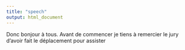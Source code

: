 ```yaml
---
title: "speech"
output: html_document
---
```



Donc bonjour à tous. Avant de commencer je tiens à remercier le jury d'avoir
fait le déplacement pour assister